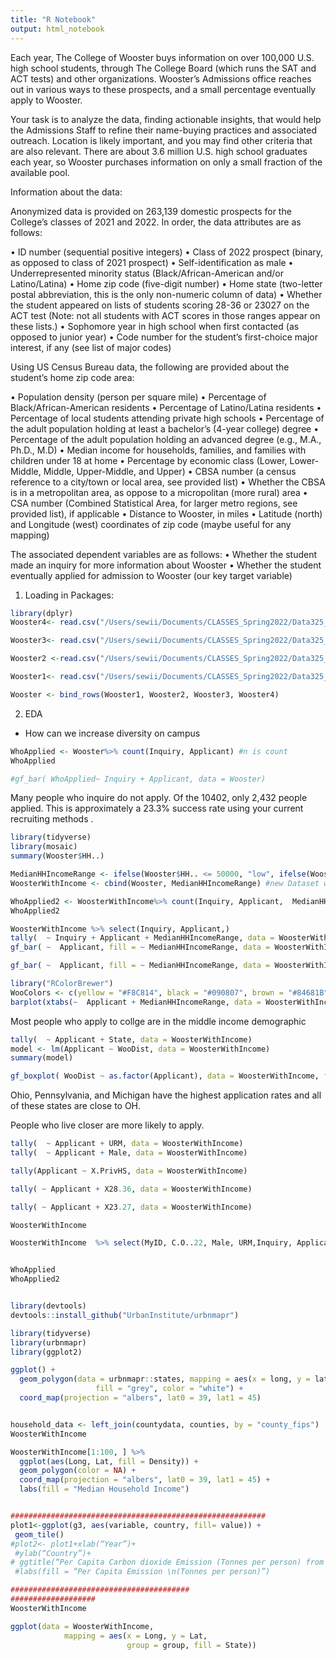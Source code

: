```yaml
---
title: "R Notebook"
output: html_notebook
---
```

Each year, The College of Wooster buys information on over 100,000 U.S. high school students, through The College Board (which runs the SAT and ACT tests) and other organizations. Wooster’s Admissions office reaches out in various ways to these prospects, and a small percentage eventually apply to Wooster. 

Your task is to analyze the data, finding actionable insights, that would help the Admissions Staff to refine their name-buying practices and associated outreach. Location is likely important, and you may find other criteria that are also relevant. There are about 3.6 million U.S. high school graduates each year, so Wooster purchases information on only a small fraction of the available pool. 

Information about the data:

Anonymized data is provided on 263,139 domestic prospects for the College’s classes of 2021 and 2022. In order, the data attributes are as follows:

•	ID number (sequential positive integers)
•	Class of 2022 prospect (binary, as opposed to class of 2021 prospect)
•	Self-identification as male
•	Underrepresented minority status (Black/African-American and/or Latino/Latina)
•	Home zip code (five-digit number)
•	Home state (two-letter postal abbreviation, this is the only non-numeric column of data)
•	Whether the student appeared on lists of students scoring 28-36 or 23027 on the ACT test (Note: not all students with ACT scores in those ranges appear on these lists.)
•	Sophomore year in high school when first contacted (as opposed to junior year)
•	Code number for the student’s first-choice major interest, if any (see list of major codes)

Using US Census Bureau data, the following are provided about the student’s home zip code area:

•	Population density (person per square mile)
•	Percentage of Black/African-American residents
•	Percentage of Latino/Latina residents
•	Percentage of local students attending private high schools
•	Percentage of the adult population holding at least a bachelor’s (4-year college) degree
•	Percentage of the adult population holding an advanced degree (e.g., M.A., Ph.D., M.D)
•	Median income for households, families, and families with children under 18 at home
•	Percentage by economic class (Lower, Lower-Middle, Middle, Upper-Middle, and Upper)
•	CBSA number (a census reference to a city/town or local area, see provided list)
•	Whether the CBSA is in a metropolitan area, as oppose to a micropolitan (more rural) area
•	CSA number (Combined Statistical Area, for larger metro regions, see provided list), if applicable
•	Distance to Wooster, in miles
•	Latitude (north) and Longitude (west) coordinates of zip code (maybe useful for any mapping)

The associated dependent variables are as follows:
•	Whether the student made an inquiry for more information about Wooster
•	Whether the student eventually applied for admission to Wooster (our key target variable)


1. Loading in Packages: 
```r
library(dplyr)
Wooster4<- read.csv("/Users/sewii/Documents/CLASSES_Spring2022/Data325_AppliedDataScience/Admissions_data_main_4.csv", header=TRUE)

Wooster3<- read.csv("/Users/sewii/Documents/CLASSES_Spring2022/Data325_AppliedDataScience/Admissions_data_main_3.csv", header=TRUE) 

Wooster2 <-read.csv("/Users/sewii/Documents/CLASSES_Spring2022/Data325_AppliedDataScience/Admissions_data_main_2.csv", header=TRUE)

Wooster1<- read.csv("/Users/sewii/Documents/CLASSES_Spring2022/Data325_AppliedDataScience/Admissions_data_main_1.csv", header=TRUE)

Wooster <- bind_rows(Wooster1, Wooster2, Wooster3, Wooster4)


```

2. EDA 
- How can we increase diversity on campus 
```r
WhoApplied <- Wooster%>% count(Inquiry, Applicant) #n is count 
WhoApplied

#gf_bar( WhoApplied~ Inquiry + Applicant, data = Wooster)

```
Many people who inquire do not apply. Of the 10402, only 2,432 people applied. This is approximately a 23.3% success rate using your current recruiting methods . 

```r
library(tidyverse)
library(mosaic)
summary(Wooster$HH..)

MedianHHIncomeRange <- ifelse(Wooster$HH.. <= 50000, "low", ifelse(Wooster$HH.. <= 135000, "mid","high")) #mid high and low income 
WoosterWithIncome <- cbind(Wooster, MedianHHIncomeRange) #new Dataset with income 

WhoApplied2 <- WoosterWithIncome%>% count(Inquiry, Applicant,  MedianHHIncomeRange ) #n is count 
WhoApplied2

WoosterWithIncome %>% select(Inquiry, Applicant,)
tally(  ~ Inquiry + Applicant + MedianHHIncomeRange, data = WoosterWithIncome)
gf_bar( ~  Applicant, fill = ~ MedianHHIncomeRange, data = WoosterWithIncome, position=position_dodge())

gf_bar( ~  Applicant, fill = ~ MedianHHIncomeRange, data = WoosterWithIncome, position=position_dodge())

library("RColorBrewer")
WooColors <- c(yellow = "#F8C814", black = "#090807", brown = "#84681B")
barplot(xtabs(~  Applicant + MedianHHIncomeRange, data = WoosterWithIncome), col=WooColors)
```
Most people who apply to collge are in the middle income demographic 



```r
tally(  ~ Applicant + State, data = WoosterWithIncome)
model <- lm(Applicant ~ WooDist, data = WoosterWithIncome)
summary(model)

gf_boxplot( WooDist ~ as.factor(Applicant), data = WoosterWithIncome, fill="#84681B", col ="#090807")+xlab("Application Success")+ ylab("Distance from Wooster")
```
Ohio, Pennsylvania, and Michigan have the highest application rates and all of these states are close to OH. 

People who live closer are more likely to apply. 

```r
tally(  ~ Applicant + URM, data = WoosterWithIncome)
tally(  ~ Applicant + Male, data = WoosterWithIncome)


```

```r
tally(Applicant ~ X.PrivHS, data = WoosterWithIncome)
```

```r
tally( ~ Applicant + X28.36, data = WoosterWithIncome)

tally( ~ Applicant + X23.27, data = WoosterWithIncome)

WoosterWithIncome
```




```r
WoosterWithIncome  %>% select(MyID, C.O..22, Male, URM,Inquiry, Applicant, MedianHHIncomeRange  )


WhoApplied
WhoApplied2
```


```r


```


```r
library(devtools)
devtools::install_github("UrbanInstitute/urbnmapr")

library(tidyverse)
library(urbnmapr)
library(ggplot2)

ggplot() + 
  geom_polygon(data = urbnmapr::states, mapping = aes(x = long, y = lat, group = group),
		           fill = "grey", color = "white") +
  coord_map(projection = "albers", lat0 = 39, lat1 = 45)


household_data <- left_join(countydata, counties, by = "county_fips")
WoosterWithIncome

WoosterWithIncome[1:100, ] %>%
  ggplot(aes(Long, Lat, fill = Density)) +
  geom_polygon(color = NA) +
  coord_map(projection = "albers", lat0 = 39, lat1 = 45) +
  labs(fill = "Median Household Income")


#########################################################
plot1<-ggplot(g3, aes(variable, country, fill= value)) + 
 geom_tile()
#plot2<- plot1+xlab(“Year”)+
 #ylab(“Country”)+
# ggtitle(“Per Capita Carbon dioxide Emission (Tonnes per person) from 1950–2010 \n in the 25 Most Populous Countries”)+
 #labs(fill = “Per Capita Emission \n(Tonnes per person)”)

########################################
###################
WoosterWithIncome

ggplot(data = WoosterWithIncome,
            mapping = aes(x = Long, y = Lat,
                          group = group, fill = State))

```


